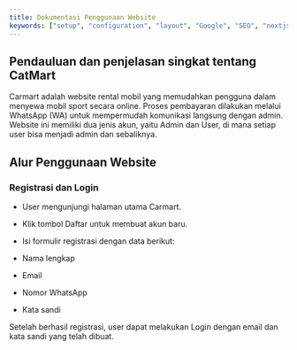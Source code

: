 ```yaml
---
title: Dokumentasi Penggunaan Website
keywords: ["setup", "configuration", "layout", "Google", "SEO", "nextjs", "documents"]
---
```

 
 ## Pendauluan dan penjelasan singkat tentang CatMart
 Carmart adalah website rental mobil yang memudahkan pengguna dalam menyewa mobil sport secara online. 
 Proses pembayaran dilakukan melalui WhatsApp (WA)
untuk mempermudah komunikasi langsung dengan admin. Website ini memiliki dua jenis akun, yaitu Admin dan User, di mana setiap user bisa menjadi admin dan sebaliknya.

## Alur Penggunaan Website

### Registrasi dan Login
- User mengunjungi halaman utama Carmart.

- Klik tombol Daftar untuk membuat akun baru.

- Isi formulir registrasi dengan data berikut:

- Nama lengkap

- Email

- Nomor WhatsApp

- Kata sandi

<CardGrid>
  <Card
    title="login"
    image="/images/login.png"
    external={true}
    variant="image"
  />
    <Card
    title="regisrasi"
    image="/images/registrasi.png"
    external={true}
    variant="image"
  />

</CardGrid>
Setelah berhasil registrasi, user dapat melakukan Login dengan email dan kata sandi yang telah dibuat.
 
